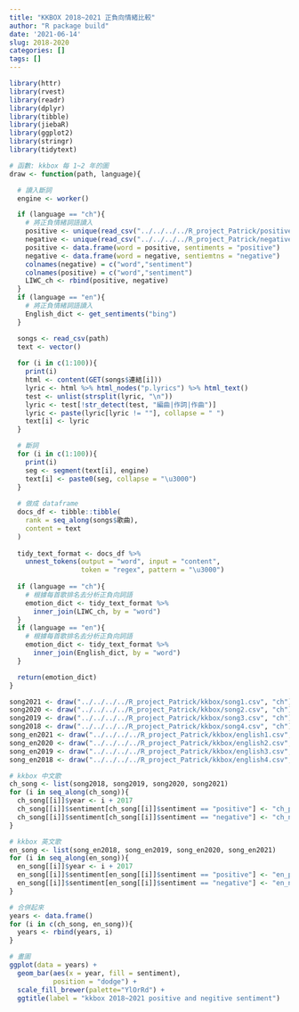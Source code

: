 ```yaml
---
title: "KKBOX 2018~2021 正負向情緒比較"
author: "R package build"
date: '2021-06-14'
slug: 2018-2020
categories: []
tags: []
---
```

```r
library(httr)
library(rvest)
library(readr)
library(dplyr)
library(tibble)
library(jiebaR)
library(ggplot2)
library(stringr)
library(tidytext)

# 函數: kkbox 每 1~2 年的圖
draw <- function(path, language){

  # 讀入斷詞
  engine <- worker()

  if (language == "ch"){
    # 將正負情緒詞語讀入
    positive <- unique(read_csv("../../../../R_project_Patrick/positive.txt"))
    negative <- unique(read_csv("../../../../R_project_Patrick/negative.txt"))
    positive <- data.frame(word = positive, sentiments = "positive")
    negative <- data.frame(word = negative, sentiemtns = "negative")
    colnames(negative) = c("word","sentiment")
    colnames(positive) = c("word","sentiment")
    LIWC_ch <- rbind(positive, negative)
  }
  if (language == "en"){
    # 將正負情緒詞語讀入
    English_dict <- get_sentiments("bing")
  }

  songs <- read_csv(path)
  text <- vector()
  
  for (i in c(1:100)){
    print(i)
    html <- content(GET(songs$連結[i]))
    lyric <- html %>% html_nodes("p.lyrics") %>% html_text()
    test <- unlist(strsplit(lyric, "\n"))
    lyric <- test[!str_detect(test, "編曲|作詞|作曲")]
    lyric <- paste(lyric[lyric != ""], collapse = " ")
    text[i] <- lyric
  }

  # 斷詞
  for (i in c(1:100)){
    print(i)
    seg <- segment(text[i], engine)
    text[i] <- paste0(seg, collapse = "\u3000")
  }
  
  # 做成 dataframe
  docs_df <- tibble::tibble(
    rank = seq_along(songs$歌曲),
    content = text
  )
  
  tidy_text_format <- docs_df %>%
    unnest_tokens(output = "word", input = "content",
                  token = "regex", pattern = "\u3000")
  
  if (language == "ch"){
    # 根據每首歌排名去分析正負向詞語
    emotion_dict <- tidy_text_format %>%
      inner_join(LIWC_ch, by = "word")
  }
  if (language == "en"){
    # 根據每首歌排名去分析正負向詞語
    emotion_dict <- tidy_text_format %>%
      inner_join(English_dict, by = "word")
  }

  return(emotion_dict)
}

song2021 <- draw("../../../../R_project_Patrick/kkbox/song1.csv", "ch")
song2020 <- draw("../../../../R_project_Patrick/kkbox/song2.csv", "ch")
song2019 <- draw("../../../../R_project_Patrick/kkbox/song3.csv", "ch")
song2018 <- draw("../../../../R_project_Patrick/kkbox/song4.csv", "ch")
song_en2021 <- draw("../../../../R_project_Patrick/kkbox/english1.csv", "en")
song_en2020 <- draw("../../../../R_project_Patrick/kkbox/english2.csv", "en")
song_en2019 <- draw("../../../../R_project_Patrick/kkbox/english3.csv", "en")
song_en2018 <- draw("../../../../R_project_Patrick/kkbox/english4.csv", "en")

# kkbox 中文歌
ch_song <- list(song2018, song2019, song2020, song2021)
for (i in seq_along(ch_song)){
  ch_song[[i]]$year <- i + 2017
  ch_song[[i]]$sentiment[ch_song[[i]]$sentiment == "positive"] <- "ch_positive"
  ch_song[[i]]$sentiment[ch_song[[i]]$sentiment == "negative"] <- "ch_negative"
}

# kkbox 英文歌
en_song <- list(song_en2018, song_en2019, song_en2020, song_en2021)
for (i in seq_along(en_song)){
  en_song[[i]]$year <- i + 2017
  en_song[[i]]$sentiment[en_song[[i]]$sentiment == "positive"] <- "en_positive"
  en_song[[i]]$sentiment[en_song[[i]]$sentiment == "negative"] <- "en_negative"
}

# 合併起來
years <- data.frame()
for (i in c(ch_song, en_song)){
  years <- rbind(years, i)
}
```

```r
# 畫圖
ggplot(data = years) +
  geom_bar(aes(x = year, fill = sentiment),
           position = "dodge") +
  scale_fill_brewer(palette="YlOrRd") +
  ggtitle(label = "kkbox 2018~2021 positive and negitive sentiment")
```
